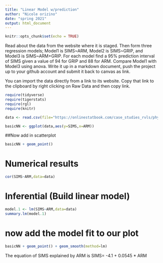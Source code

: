 ```yaml
---
title: "Linear Model w/prediction"
author: "Nicole orizino"
date: "spring 2021"
output: html_document
---
```


```r
knitr::opts_chunk$set(echo = TRUE)
```

Read about the data from the website where it is staged.  Then form three regression models; Model1 is SIMS~ARM, Model2 is SIMS~GRIP, and Model3 is SIMS~ARM+GRIP. For each model find a 95% prediction interval of SIMS given a value of 94  for GRIP and 88 for ARM. Compare Model1 with Model3 using anova. Write it up in a markdown document, push the project up to your github account and submit it back to canvas as link. 



You can import the data directly from a link to its website.  Copy that link to the clipboard by right clicking on Raw Data and then copy link.


```r
require(tidyverse)
require(tigerstats)
require(rgl)
require(knitr)
```

```r
data <- read.csv(file="https://onlinestatbook.com/case_studies_rvls/physical_strength/data.txt",sep="",header=TRUE)  
```


```r
basicNN <- ggplot(data,aes(y=SIMS,x=ARM))
```
##Now add in scatterplot

```r
basicNN + geom_point()
```
  
  
  
  
  
# Numerical results

```r
cor(SIMS~ARM,data=data)
```



# Inferential  (Build linear model)
  
```r
model.1 <- lm(SIMS~ARM,data=data)
summary.lm(model.1)
```



# now add the model fit to our plot
  
```r
basicNN + geom_point() + geom_smooth(method=lm)
``` 



The equation of SIMS explained by ARM is
SIMS= -4.1 + 0.0545 * ARM